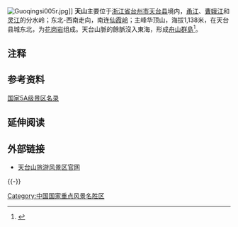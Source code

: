 {{Infobox mountain
| name = 天台山
| photo = 
| photo_caption = 
| Elevation_m = 1138
| elevation_ref = 
| prominence = 
| map = China
| map_caption = 在中国的位置
| label_position = bottom
| listing = 
| location = [[浙江省|浙江省]][[台州市|台州市]][[天台县|天台县]]
| range = 
| lat_d = 29.178843 |lat_NS = N
| long_d = 121.042213 | long_EW = E
| topo = 
| type = 
| age = 
| volcanic_arc/belt = 
| last_eruption = 
| first_ascent = 
| easiest_route = 
}}
[[File:Guoqingsi005r.jpg|thumb]]]]
'''天{{ruby-py|-{台}-|-{zh-cn:Tāi;zh-tw:ㄊㄞˊ<ref group=注>早期念做平聲「ㄊㄞ」(Tāi)，後在中華民國教育部民國88（1999）年公布之《國語一字多音審訂表》，已無ㄊㄞ音，發音為ㄊㄞˊ(Tái)。</ref>;zh-hk:toi4<ref group=注>亦有人主張從大陸國音Tāi，推論粵音應讀作toi1。http://www.cantoneseculture.com/page_RightWord/rightword20070109b.aspx {{Wayback|url=http://www.cantoneseculture.com/page_RightWord/rightword20070109b.aspx |date=20210611020716 }}</ref>}-}}</span>山'''主要位于[[浙江省|浙江省]][[台州市|台州市]][[天台县|天台县]]境内，[[甬江|甬江]]、[[曹娥江|曹娥江]]和[[灵江|灵江]]的分水岭；东北-西南走向，南连[[仙霞岭|仙霞岭]]；主峰华顶山，海拔1,138米，在天台县城东北，为[[花岗岩|花岗岩]]组成。天台山脈的餘脈沒入東海，形成[[舟山群岛|舟山群島]]<ref>{{Cite book|title=浙江舟山群島新區地圖集|last=|first=|publisher=|year=|isbn=|location=|pages=9}}</ref>。

== 注释 ==
{{reflist|group=注}}

== 参考资料 ==
{{reflist}}

[https://web.archive.org/web/20170113012835/http://www.cnta.gov.cn/was5/web/search?searchword=%28doctitle%3D%27%25%E5%8F%B0%E5%B7%9E%E5%B8%82%E5%A4%A9%E5%8F%B0%E5%B1%B1%E6%99%AF%E5%8C%BA%25%27%29+and+%28AADDRESS%3D%27%27%29+and+%28AYEAR%3D%27%27%29&searchword2=%E5%8F%B0%E5%B7%9E%E5%B8%82%E5%A4%A9%E5%8F%B0%E5%B1%B1%E6%99%AF%E5%8C%BA&perpage=&templet=&token=&channelid=242887&AADDRESS=&AYEAR= 国家5A级景区名录]

== 延伸阅读 ==
{{Wikisource further reading}}

== 外部链接 ==
* [https://web.archive.org/web/20161013005522/http://www.zjtts.com.cn/ 天台山旅游风景区官网]

{{-}}
{{国家5A级旅游景区}}
{{佛教祖庭与道场}}
{{Zhejiang topics}}
{{浙江地理}}

[[Category:中国国家重点风景名胜区|Category:中国国家重点风景名胜区]]